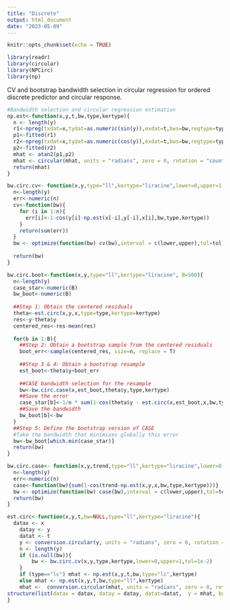 ---
title: "Discrete"
output: html_document
date: "2023-05-09"
---

```{r setup, include=FALSE}
knitr::opts_chunk$set(echo = TRUE)
```


```{r, warning=F, message=F}
library(readr)
library(circular)
library(NPCirc)
library(np)
```

CV and bootstrap bandwidth selection in circular regression for ordered discrete predictor and circular response.

```{r, warning=F}


#Bandwidth selection and circular regression estimation 
np.est<-function(x,y,t,bw,type,kertype){
  n <- length(y)
  r1<-npreg(txdat=x,tydat=as.numeric(sin(y)),exdat=t,bws=bw,regtype=type,okertype=kertype)
  p1<-fitted(r1)
  r2<-npreg(txdat=x,tydat=as.numeric(cos(y)),exdat=t,bws=bw,regtype=type,okertype=kertype)
  p2<-fitted(r2)
  mhat <- atan2(p1,p2)
  mhat <- circular(mhat, units = "radians", zero = 0, rotation = "counter", modulo = "2pi")
  return(mhat)
}

bw.circ.cv<- function(x,y,type="ll",kertype="liracine",lower=0,upper=1,tol=1e-2){
  n<-length(y)
  err<-numeric(n)
  cv<-function(bw){
    for (i in 1:n){
      err[i]<-1-cos(y[i]-np.est(x[-i],y[-i],x[i],bw,type,kertype))
    }
    return(sum(err))
  }
  bw <- optimize(function(bw) cv(bw),interval = c(lower,upper),tol=tol)$minimum
  
  return(bw)
}

bw.circ.boot<-function(x,y,type="ll",kertype="liracine", B=500){
  n<-length(y)
  case_star<-numeric(B)
  bw_boot<-numeric(B)
  
  ##Step 1: Obtain the centered residuals
  theta<-est.circ(x,y,x,type=type,kertype=kertype)
  res<-y-theta$y
  centered_res<-res-mean(res)
  
  for(b in 1:B){
    ##Step 2: Obtain a bootstrap sample from the centered residuals
    boot_err<-sample(centered_res, size=n, replace = T)
    
    ##Step 3 & 4: Obtain a bootstrap resample 
    est_boot<-theta$y+boot_err
    
    ##CASE bandwidth selection for the resample
    bw<-bw.circ.case(x,est_boot,theta$y,type,kertype)
    ##Save the error
    case_star[b]<-1/n * sum(1-cos(theta$y - est.circ(x,est_boot,x,bw,type,kertype)$y))
    ##Save the bandwidth
    bw_boot[b]<-bw
  }
  ##Step 5: Define the bootstrap version of CASE
  #Take the bandwidth that minimizes globally this error
  bw<-bw_boot[which.min(case_star)]
  return(bw)
}

bw.circ.case<- function(x,y,trend,type="ll",kertype="liracine",lower=0,upper=1,tol=1e-2){
  n<-length(y)
  err<-numeric(n)
  case<-function(bw){sum(1-cos(trend-np.est(x,y,x,bw,type,kertype)))}
  bw <- optimize(function(bw) case(bw),interval = c(lower,upper),tol=tol)$minimum
  return(bw)
}

est.circ<-function(x,y,t,bw=NULL,type="ll",kertype="liracine"){
  datax <- x
	datay <- y
	datat <- t
	y <- conversion.circular(y, units = "radians", zero = 0, rotation = "counter", modulo = "2pi")
	n <- length(y)
	if (is.null(bw)){
		bw <- bw.circ.cv(x,y,type,kertype,lower=0,upper=1,tol=1e-2)	
	}
	if (type=="lc") mhat <- np.est(x,y,t,bw,type="lc",kertype)
	else mhat <- np.est(x,y,t,bw,type="ll",kertype)
	mhat <-  conversion.circular(mhat, units = "radians", zero = 0, rotation = "counter", modulo = "2pi")
structure(list(datax = datax, datay = datay, datat=datat,  y = mhat, bw = bw, n = n))
}

````

